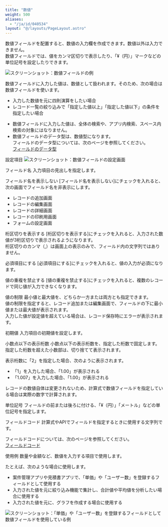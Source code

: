 ```yaml
---
title: "数値"
weight: 500
aliases:
  - "/ja/id/040534"
layout: "@/layouts/PageLayout.astro"
---
```




数値フィールドを配置すると、数値の入力欄を作成できます。数値以外は入力できません。  
数値フィールドでは、値をカンマ区切りで表示したり、「&yen;（円）」マークなどの単位記号を設定したりできます。

<Img src="/k/kintone/img-ja/number_01.png" alt="スクリーンショット：数値フィールドの例" />

数値フィールドに入力した値は、数値として扱われます。そのため、次の場合は数値フィールドを使います。

* 入力した数値を元に四則演算をしたい場合
* レコード一覧の絞り込みで「指定した値以上」「指定した値以下」の条件を指定したい場合

<Note>

* 数値フィールドに入力した値は、<Kintone />全体の検索や、アプリ内検索、スペース内検索の対象にはなりません。
* 数値フィールドのデータ型は、数値型になります。  
  フィールドのデータ型については、次のページを参照してください。  
  [フィールドのデータ型](/k/ja/id/040500.html#autocalc_calculation_type_10)

</Note>

<Heading id="form_parts_number_20">設定項目</Heading>
<Img src="/k/kintone/img-ja/number_03.png" alt="スクリーンショット：数値フィールドの設定画面" />

<Heading level={3} id="form_parts_number_2010">フィールド名</Heading>
入力項目の見出しを指定します。

<Heading level={3} id="form_parts_number_2020">フィールド名を表示しない</Heading>
[フィールド名を表示しない]にチェックを入れると、次の画面でフィールド名を非表示にします。

* レコードの追加画面
* レコードの編集画面
* レコードの詳細画面
* レコードの印刷用画面
* フォームの設定画面

<Heading level={3} id="form_parts_number_2030">桁区切りを表示する</Heading>
[桁区切りを表示する]にチェックを入れると、入力された数値が3桁区切りで表示されるようになります。  
桁区切りのカンマ（,）は画面上の表示のみで、フィールド内の文字列ではありません。

<Heading level={3} id="form_parts_number_2040">必須項目にする</Heading>
[必須項目にする]にチェックを入れると、値の入力が必須になります。

<Heading level={3} id="form_parts_number_2050">値の重複を禁止する</Heading>
[値の重複を禁止する]にチェックを入れると、複数のレコードで同じ値が入力できなくなります。

<Heading level={3} id="form_parts_number_2060">値の制限</Heading>
最小値と最大値を、どちらか一方または両方とも指定できます。  
値の制限を指定すると、レコード追加または編集画面で、フィールドの下に最小値または最大値が表示されます。  
入力した値が設定値を超えている場合は、レコード保存時にエラーが表示されます。

<Heading level={3} id="form_parts_number_2070">初期値</Heading>
入力項目の初期値を設定します。

<Heading level={3} id="form_parts_number_2080">小数点以下の表示桁数</Heading>
小数点以下の表示桁数を、指定した桁数で固定します。  
指定した桁数を超えた小数部は、切り捨てて表示されます。

表示桁数に「2」を指定した場合、次のように表示されます。

* 「1」を入力した場合、「1.00」が表示される
* 「1.007」を入力した場合、「1.00」が表示される

<Note>

レコードの数値自体は変更されないため、計算式で数値フィールドを指定している場合は実際の数字で計算されます。

</Note>

<Heading level={3} id="form_parts_number_2085">単位記号</Heading>
フィールドの前または後ろに付ける、「&yen;（円）」「メートル」などの単位記号を指定します。

<Heading level={3} id="form_parts_number_2090">フィールドコード</Heading>
計算式やAPIでフィールドを指定するときに使用する文字列です。

<Note>

フィールドコードについては、次のページを参照してください。  
[フィールドコード](/k/ja/id/040504.html)

</Note>

<Heading id="form_parts_number_10">使用例</Heading>
数量や金額など、数値を入力する項目で使用します。

たとえば、次のような場合に使用します。

* 案件管理アプリや見積書アプリで、「単価」や「ユーザー数」を登録するフィールドとして使用する
* 入力された値を元に絞り込み機能で集計し、合計値や平均値を分析したい場合に使用する
* 入力された値を元に、グラフを作成する場合に使用する

<Img src="/k/kintone/img-ja/number_02.png" alt="スクリーンショット：「単価」や「ユーザー数」を登録するフィールドとして数値フィールドを使用している例" />
